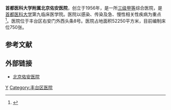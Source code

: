 {{Infobox hospital
| name = 首都医科大学附属北京佑安医院
| name_en = Beijing Youan Hospital, Capital Medical University
| admin = [[北京市医院管理中心|北京市医院管理中心]]
| org/group = 
| logo = 
| logo_size = 
| image = Beijing Youan Hospital (20201106165511).jpg
| alt = 
| image_size = 
| caption = 
| country = {{PRC}}
| address = [[北京市|北京市]][[丰台区|丰台区]]右安门外西头条8号
| coordinates = {{coord|39.865043|116.349297|display=inline,title}}
| type = 綜合醫院
| funding = 公立醫院
| affiliation = [[首都医科大学|首都医科大学]]
| patron = 
| standards = 
| feature = 
| beds = 
| healthcare = 
| emergency = 
| helipad = 
| network = 
| founded = 1956年
| dean = 马迎民
| website = {{URL|https://www.bjyah.com/}}
| other_links = <!-- 鍵入其他相關網址作額外的外部參考鏈接。 -->
}}

'''首都医科大学附属北京佑安医院'''，创立于1956年，是一所[[三级甲等医院|三级甲等]]综合医院，是[[首都医科大学|首都医科大学]]第九临床医学院。医院以感染、传染及急、慢性相关性疾病为重点<ref>{{Cite web|title=医院概况|url=https://www.bjyah.com/Html/Hospitals/Main/Description.html|access-date=2021-12-02|publisher=首都医科大学附属北京佑安医院}}</ref>。医院位于丰台区右安门外西头条8号。医院占地面积52250平方米，目前编制床位750张。

==参考文献==
{{reflist}}

==外部链接==
*[https://www.bjyah.com/ 北京佑安医院]
[[Category:首都医科大学附属医院|Y]]
[[Category:丰台区医院|Category:丰台区医院]]